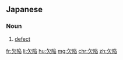 ==Japanese==
{{ja-kanjitab|けつ|k1=けっ|かん|yomi=o}}

===Noun===
{{ja-noun|けっかん}}

# [[defect]]

[[fr:欠陥]]
[[li:欠陥]]
[[hu:欠陥]]
[[mg:欠陥]]
[[chr:欠陥]]
[[zh:欠陥]]